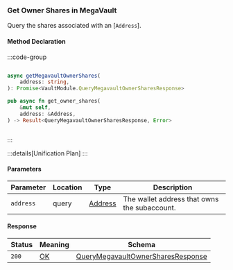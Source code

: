 ### Get Owner Shares in MegaVault

Query the shares associated with an [`Address`].

#### Method Declaration

:::code-group

```python [Python]

```

```typescript [TypeScript]
async getMegavaultOwnerShares(
    address: string,
): Promise<VaultModule.QueryMegavaultOwnerSharesResponse>
```

```rust [Rust]
pub async fn get_owner_shares(
    &mut self,
    address: &Address,
) -> Result<QueryMegavaultOwnerSharesResponse, Error>
```

```url [API]
```

:::

:::details[Unification Plan]
:::

#### Parameters

| Parameter           | Location | Type               | Description                                                           |
| ------------------- | -------- | ------------------ | --------------------------------------------------------------------- |
| `address`           | query    | [Address]          | The wallet address that owns the subaccount.                          |

#### Response

| Status | Meaning     | Schema                                 |
| ------ | ----------- | -------------------------------------- |
| `200`  | [OK]        | [QueryMegavaultOwnerSharesResponse]    |

[Address]: /types/address
[OK]: /types/ok
[QueryMegavaultOwnerSharesResponse]: /types/megavault_owner_shares_response